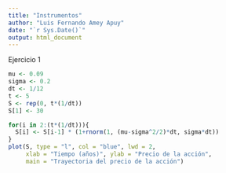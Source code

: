 ```yaml
---
title: "Instrumentos"
author: "Luis Fernando Amey Apuy"
date: "`r Sys.Date()`"
output: html_document
---
```


Ejercicio 1
```r
mu <- 0.09
sigma <- 0.2
dt <- 1/12
t <- 5 
S <- rep(0, t*(1/dt))
S[1] <- 30

for(i in 2:(t*(1/dt))){
  S[i] <- S[i-1] * (1+rnorm(1, (mu-sigma^2/2)*dt, sigma*dt))
}
plot(S, type = "l", col = "blue", lwd = 2,
     xlab = "Tiempo (años)", ylab = "Precio de la acción",
     main = "Trayectoria del precio de la acción")
```